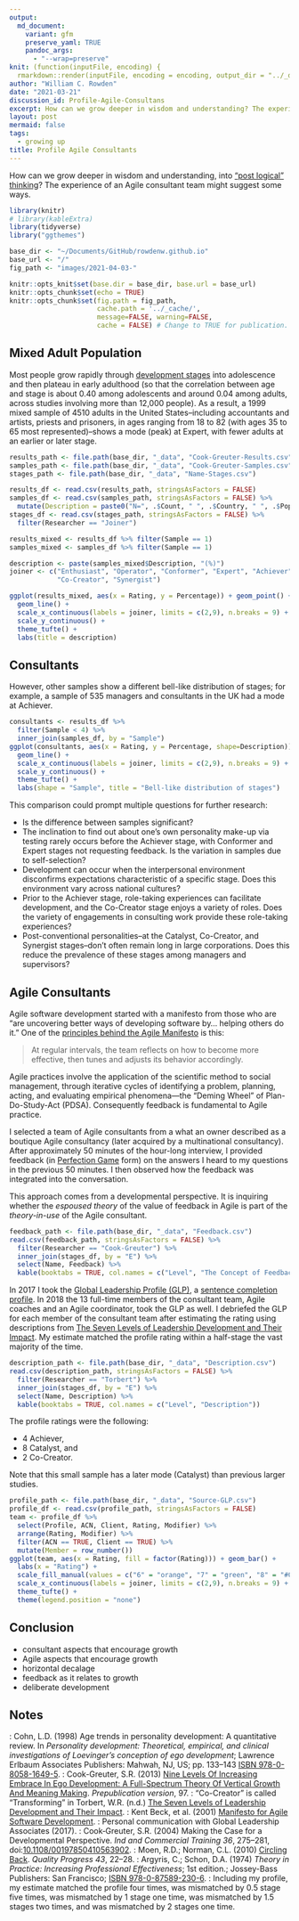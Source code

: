 ```yaml
---
output:
  md_document:
    variant: gfm
    preserve_yaml: TRUE
    pandoc_args:
      - "--wrap=preserve"
knit: (function(inputFile, encoding) {
  rmarkdown::render(inputFile, encoding = encoding, output_dir = "../_drafts") })
author: "William C. Rowden"
date: "2021-03-21"
discussion_id: Profile-Agile-Consultans
excerpt: How can we grow deeper in wisdom and understanding? The experience of an Agile consultant team suggests some ways.
layout: post
mermaid: false
tags:
  - growing up
title: Profile Agile Consultants
---
```


How can we grow deeper in wisdom and understanding, into ["post logical" thinking]({% post_url 2021-03-14-Grown-Up-Thinking %})? The experience of an Agile consultant team might suggest some ways.

```r
library(knitr)
# library(kableExtra)
library(tidyverse)
library("ggthemes")

base_dir <- "~/Documents/GitHub/rowdenw.github.io"
base_url <- "/"
fig_path <- "images/2021-04-03-"

knitr::opts_knit$set(base.dir = base_dir, base.url = base_url)
knitr::opts_chunk$set(echo = TRUE)
knitr::opts_chunk$set(fig.path = fig_path,
                      cache.path = '../_cache/',
                      message=FALSE, warning=FALSE,
                      cache = FALSE) # Change to TRUE for publication.
```

## Mixed Adult Population

Most people grow rapidly through [development stages]({% post_url 2021-03-07-What-Is-Growing-Up %}) into adolescence and then plateau in early adulthood (so that the correlation between age and stage is about 0.40 among adolescents and around 0.04 among adults, across studies involving more than 12,000 people).`[^a]`{=markdown} As a result, a 1999 mixed sample of 4510 adults in the United States--including accountants and artists, priests and prisoners, in ages ranging from 18 to 82 (with ages 35 to 65 most represented)--shows a mode (peak) at Expert, with fewer adults at an earlier or later stage.`[^b]`{=markdown}

```r
results_path <- file.path(base_dir, "_data", "Cook-Greuter-Results.csv")
samples_path <- file.path(base_dir, "_data", "Cook-Greuter-Samples.csv")
stages_path <- file.path(base_dir, "_data", "Name-Stages.csv")

results_df <- read.csv(results_path, stringsAsFactors = FALSE)
samples_df <- read.csv(samples_path, stringsAsFactors = FALSE) %>%
  mutate(Description = paste0("N=", .$Count, " ", .$Country, " ", .$Population))
stages_df <- read.csv(stages_path, stringsAsFactors = FALSE) %>%
  filter(Researcher == "Joiner")
```

```r
results_mixed <- results_df %>% filter(Sample == 1)
samples_mixed <- samples_df %>% filter(Sample == 1)

description <- paste(samples_mixed$Description, "(%)")
joiner <- c("Enthusiast", "Operator", "Conformer", "Expert", "Achiever", "Catalyst",
            "Co-Creator", "Synergist")

ggplot(results_mixed, aes(x = Rating, y = Percentage)) + geom_point() +
  geom_line() +
  scale_x_continuous(labels = joiner, limits = c(2,9), n.breaks = 9) +
  scale_y_continuous() +
  theme_tufte() +
  labs(title = description)
```

## Consultants

However, other samples show a different bell-like distribution of stages; for example, a sample of 535 managers and consultants in the UK had a mode at Achiever.`[^b]`{=markdown}

```r
consultants <- results_df %>%
  filter(Sample < 4) %>%
  inner_join(samples_df, by = "Sample")
ggplot(consultants, aes(x = Rating, y = Percentage, shape=Description)) + geom_point() +
  geom_line() +
  scale_x_continuous(labels = joiner, limits = c(2,9), n.breaks = 9) +
  scale_y_continuous() +
  theme_tufte() +
  labs(shape = "Sample", title = "Bell-like distribution of stages")
```

This comparison could prompt multiple questions for further research:

* Is the difference between samples significant?
* The inclination to find out about one's own personality make-up via testing rarely occurs before the Achiever stage, with Conformer and Expert stages not requesting feedback.`[^b]`{=markdown} Is the variation in samples due to self-selection?
* Development can occur when the interpersonal environment disconfirms expectations characteristic of a specific stage.`[^a]`{=markdown} Does this environment vary across national cultures?
* Prior to the Achiever stage, role-taking experiences can facilitate development,`[^a]`{=markdown} and the Co-Creator stage enjoys a variety of roles.`[^c]`{=markdown} Does the variety of engagements in consulting work provide these role-taking experiences?
* Post-conventional personalities--at the Catalyst, Co-Creator, and Synergist stages--don't often remain long in large corporations.`[^e]`{=markdown} Does this reduce the prevalence of these stages among managers and supervisors?

## Agile Consultants

Agile software development started with a manifesto from those who are "are uncovering better ways of developing software by... helping others do it."`[^d]`{=markdown} One of the [principles behind the Agile Manifesto](https://agilemanifesto.org/principles.html) is this:

> At regular intervals, the team reflects on how to become more effective, then tunes and adjusts
> its behavior accordingly.

Agile practices involve the application of the scientific method to social management, through iterative cycles of identifying a problem, planning, acting, and evaluating empirical phenomena—the “Deming Wheel” of Plan-Do-Study-Act (PDSA).`[^g]`{=markdown} Consequently feedback is fundamental to Agile practice.

I selected a team of Agile consultants from a what an owner described as a boutique Agile consultancy (later acquired by a multinational consultancy). After approximately 50 minutes of the hour-long interview, I provided feedback (in [Perfection Game](https://liveingreatness.com/core-protocols/perfection-game/) form) on the answers I heard to my questions in the previous 50 minutes. I then observed how the feedback was integrated into the conversation.

This approach comes from a developmental perspective.`[^f]`{=markdown} It is inquiring whether the *espoused theory* of the value of feedback in Agile is part of the *theory-in-use* of the Agile consultant.`[^h]`{=markdown}

```r
feedback_path <- file.path(base_dir, "_data", "Feedback.csv")
read.csv(feedback_path, stringsAsFactors = FALSE) %>%
  filter(Researcher == "Cook-Greuter") %>%
  inner_join(stages_df, by = "E") %>%
  select(Name, Feedback) %>%
  kable(booktabs = TRUE, col.names = c("Level", "The Concept of Feedback"))
```

In 2017 I took the [Global Leadership Profile (GLP)](https://www.gla.global/the-glp-overview/), a [sentence completion profile]({% post_url 2021-03-07-What-Is-Growing-Up %}). In 2018 the 13 full-time members of the consultant team, Agile coaches and an Agile coordinator, took the GLP as well. I debriefed the GLP for each member of the consultant team after estimating the rating using descriptions from [The Seven Levels of Leadership Development and Their Impact](https://www.gla.global/the-glp/levels-of-leadership-development/). My estimate matched the profile rating within a half-stage the vast majority of the time.`[^i]`{=markdown}

```r
description_path <- file.path(base_dir, "_data", "Description.csv")
read.csv(description_path, stringsAsFactors = FALSE) %>%
  filter(Researcher == "Torbert") %>%
  inner_join(stages_df, by = "E") %>%
  select(Name, Description) %>%
  kable(booktabs = TRUE, col.names = c("Level", "Description"))
```

The profile ratings were the following:

- 4 Achiever,
- 8 Catalyst, and
- 2 Co-Creator.

Note that this small sample has a later mode (Catalyst) than previous larger studies.

```r
profile_path <- file.path(base_dir, "_data", "Source-GLP.csv")
profile_df <- read.csv(profile_path, stringsAsFactors = FALSE)
team <- profile_df %>%
  select(Profile, ACN, Client, Rating, Modifier) %>%
  arrange(Rating, Modifier) %>%
  filter(ACN == TRUE, Client == TRUE) %>%
  mutate(Member = row_number())
ggplot(team, aes(x = Rating, fill = factor(Rating))) + geom_bar() +
  labs(x = "Rating") +
  scale_fill_manual(values = c("6" = "orange", "7" = "green", "8" = "#008080")) +
  scale_x_continuous(labels = joiner, limits = c(2,9), n.breaks = 9) +
  theme_tufte() +
  theme(legend.position = "none")
```

## Conclusion

* consultant aspects that encourage growth
* Agile aspects that encourage growth
* horizontal decalage
* feedback as it relates to growth
* deliberate development

## Notes

`[^a]`{=markdown}: Cohn, L.D. (1998) Age trends in personality development: A quantitative review. In _Personality development: Theoretical, empirical, and clinical investigations of Loevinger’s conception of ego development_; Lawrence Erlbaum Associates Publishers: Mahwah, NJ, US; pp. 133–143 [ISBN 978-0-8058-1649-5](https://isbn.nu/9780805816495).
`[^b]`{=markdown}: Cook-Greuter, S.R. (2013) [Nine Levels Of Increasing Embrace In Ego Development: A Full-Spectrum Theory Of Vertical Growth And Meaning Making](http://www.cook-greuter.com/Cook-Greuter%209%20levels%20paper%20new%201.1'14%2097p%5B1%5D.pdf). *Prepublication version*, 97.
`[^c]`{=markdown}: "Co-Creator" is called "Transforming" in Torbert, W.R. (n.d.) [The Seven Levels of Leadership Development and Their Impact](https://www.gla.global/the-glp/levels-of-leadership-development/).
`[^d]`{=markdown}: Kent Beck, et al. (2001) [Manifesto for Agile Software Development](https://agilemanifesto.org/).
`[^e]`{=markdown}: Personal communication with Global Leadership Associates (2017).
`[^f]`{=markdown}: Cook‐Greuter, S.R. (2004) Making the Case for a Developmental Perspective. _Ind and Commercial Training_  *36*, 275–281, doi:[10.1108/00197850410563902](https://doi.org/10.1108/00197850410563902).
`[^g]`{=markdown}: Moen, R.D.; Norman, C.L. (2010) [Circling Back](http://www.apiweb.org/circling-back.pdf). _Quality Progress_ *43*, 22–28.
`[^h]`{=markdown}: Argyris, C.; Schon, D.A. (1974) _Theory in Practice: Increasing Professional Effectiveness_; 1st edition.; Jossey-Bass Publishers: San Francisco; [ISBN 978-0-87589-230-6](https://isbn.nu/9780875892306).
`[^i]`{=markdown}: Including my profile, my estimate matched the profile four times, was mismatched by 0.5 stage five times, was mismatched by 1 stage one time, was mismatched by 1.5 stages two times, and was mismatched by 2 stages one time.

